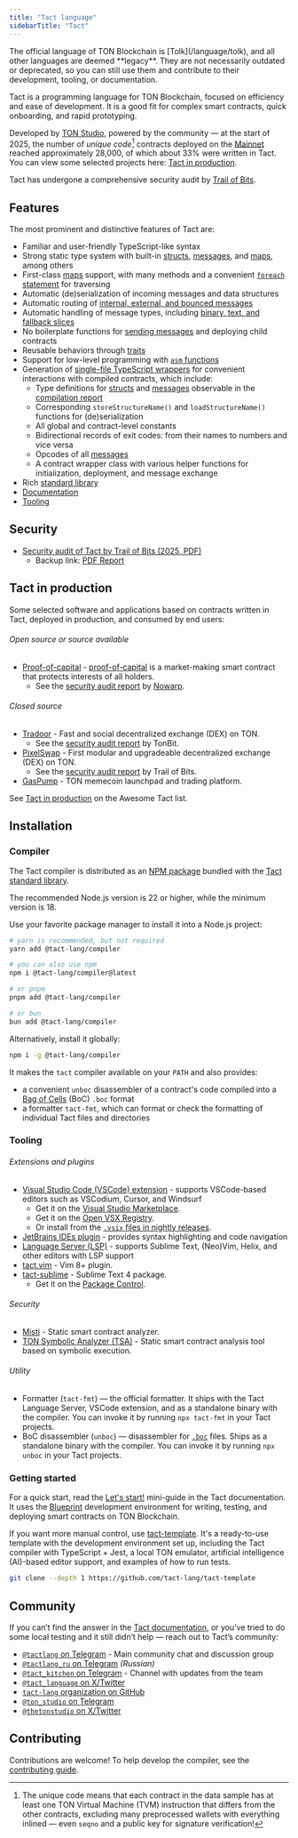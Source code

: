 ```yaml
---
title: "Tact language"
sidebarTitle: "Tact"
---
```



<Aside>
  The official language of TON Blockchain is [Tolk](/language/tolk), and all other languages are deemed **legacy**. They are not necessarily outdated or deprecated, so you can still use them and contribute to their development, tooling, or documentation.
</Aside>

Tact is a programming language for TON Blockchain, focused on efficiency and ease of development. It is a good fit for complex smart contracts, quick onboarding, and rapid prototyping.

Developed by [TON Studio](https://tonstudio.io), powered by the community — at the start of 2025, the number of _unique code_[^1] contracts deployed on the [Mainnet](/ton/glossary#mainnet) reached approximately 28,000, of which about 33% were written in Tact. You can view some selected projects here: [Tact in production](#tact-in-production).

[^1]: The unique code means that each contract in the data sample has at least one TON Virtual Machine (TVM) instruction that differs from the other contracts, excluding many preprocessed wallets with everything inlined — even `seqno` and a public key for signature verification!

Tact has undergone a comprehensive security audit by [Trail of Bits](https://www.trailofbits.com).

<Columns cols={3}>
  <Card
    title="Try it online!"
    arrow="true"
    href="https://ide.ton.org/"
  />

  <Card
    title="Tact documentation"
    arrow="true"
    href="https://docs.tact-lang.org/"
  />

  <Card
    title="Awesome Tact"
    arrow="true"
    href="https://github.com/tact-lang/awesome-tact"
  />
</Columns>

## Features

The most prominent and distinctive features of Tact are:

- Familiar and user-friendly TypeScript-like syntax
- Strong static type system with built-in [structs], [messages], and [maps], among others
- First-class [maps] support, with many methods and a convenient [`foreach` statement][foreach] for traversing
- Automatic (de)serialization of incoming messages and data structures
- Automatic routing of [internal, external, and bounced messages][recvfun]
- Automatic handling of message types, including [binary, text, and fallback slices][recv]
- No boilerplate functions for [sending messages] and deploying child contracts
- Reusable behaviors through [traits]
- Support for low-level programming with [`asm` functions][asmfun]
- Generation of [single-file TypeScript wrappers] for convenient interactions with compiled contracts, which include:
  - Type definitions for [structs] and [messages] observable in the [compilation report]
  - Corresponding `storeStructureName()` and `loadStructureName()` functions for (de)serialization
  - All global and contract-level constants
  - Bidirectional records of exit codes: from their names to numbers and vice versa
  - Opcodes of all [messages]
  - A contract wrapper class with various helper functions for initialization, deployment, and message exchange
- Rich [standard library][stdlib]
- [Documentation]
- [Tooling](#tooling)

[Structs]: https://docs.tact-lang.org/book/structs-and-messages#structs

[Messages]: https://docs.tact-lang.org/book/structs-and-messages#messages

[maps]: https://docs.tact-lang.org/book/maps

[foreach]: https://docs.tact-lang.org/book/statements#foreach-loop

[recv]: https://docs.tact-lang.org/book/receive/

[recvfun]: https://docs.tact-lang.org/book/contracts/#receiver-functions

[sending messages]: https://docs.tact-lang.org/book/send/#message-sending-functions

[traits]: https://docs.tact-lang.org/book/types/#traits

[asmfun]: https://docs.tact-lang.org/book/assembly-functions/

[single-file TypeScript wrappers]: https://docs.tact-lang.org/book/compile/#wrap

[compilation report]: https://docs.tact-lang.org/book/compile/#report

[stdlib]: https://docs.tact-lang.org/ref/

[documentation]: https://docs.tact-lang.org/

## Security

- [Security audit of Tact by Trail of Bits (2025, PDF)](https://github.com/tact-lang/website/blob/416073ed4056034639de257cb1e2815227f497cb/pdfs/2025-01-ton-studio-tact-compiler-securityreview.pdf)
  - Backup link: [PDF Report](https://github.com/trailofbits/publications/blob/master/reviews/2025-01-ton-studio-tact-compiler-securityreview.pdf)

## Tact in production

Some selected software and applications based on contracts written in Tact, deployed in production, and consumed by end users:

###### Open source or source available

- [Proof-of-capital](https://github.com/proof-of-capital/TON) - [proof-of-capital](https://proofofcapital.org/) is a market-making smart contract that protects interests of all holders.
  - See the [security audit report](https://raw.githubusercontent.com/nowarp/public-reports/master/2025-01-proof-of-capital.pdf) by [Nowarp](https://nowarp.io).

###### Closed source

- [Tradoor](https://tradoor.io) - Fast and social decentralized exchange (DEX) on TON.
  - See the [security audit report](https://www.tonbit.xyz/reports/Tradoor-Smart-Contract-Audit-Report-Summary.pdf) by TonBit.
- [PixelSwap](https://www.pixelswap.io) - First modular and upgradeable decentralized exchange (DEX) on TON.
  - See the [security audit report](https://github.com/trailofbits/publications/blob/master/reviews/2024-12-pixelswap-dex-securityreview.pdf) by Trail of Bits.
- [GasPump](https://gaspump.tg) - TON memecoin launchpad and trading platform.

See [Tact in production](https://github.com/tact-lang/awesome-tact#tact-in-production-) on the Awesome Tact list.

## Installation

### Compiler

The Tact compiler is distributed as an [NPM package](https://www.npmjs.com/package/@tact-lang/compiler) bundled with the [Tact standard library](https://docs.tact-lang.org/ref/).

The recommended Node.js version is 22 or higher, while the minimum version is 18.

Use your favorite package manager to install it into a Node.js project:

```bash
# yarn is recommended, but not required
yarn add @tact-lang/compiler

# you can also use npm
npm i @tact-lang/compiler@latest

# or pnpm
pnpm add @tact-lang/compiler

# or bun
bun add @tact-lang/compiler
```

Alternatively, install it globally:

```bash
npm i -g @tact-lang/compiler
```

It makes the `tact` compiler available on your `PATH` and also provides:

- a convenient `unboc` disassembler of a contract's code compiled into a [Bag of Cells](/ton/cells/boc) (BoC) `.boc` format
- a formatter `tact-fmt`, which can format or check the formatting of individual Tact files and directories

### Tooling

###### Extensions and plugins

- [Visual Studio Code (VSCode) extension](https://marketplace.visualstudio.com/items?itemName=tonstudio.vscode-tact) - supports VSCode-based editors such as VSCodium, Cursor, and Windsurf
  - Get it on the [Visual Studio Marketplace](https://marketplace.visualstudio.com/items?itemName=tonstudio.vscode-tact).
  - Get it on the [Open VSX Registry](https://open-vsx.org/extension/tonstudio/vscode-tact).
  - Or install from the [`.vsix` files in nightly releases](https://github.com/tact-lang/tact-language-server/releases).
- [JetBrains IDEs plugin](https://plugins.jetbrains.com/plugin/27290-tact#) - provides syntax highlighting and code navigation
- [Language Server (LSP)](https://github.com/tact-lang/tact-language-server) - supports Sublime Text, (Neo)Vim, Helix, and other editors with LSP support
- [tact.vim](https://github.com/tact-lang/tact.vim) - Vim 8+ plugin.
- [tact-sublime](https://github.com/tact-lang/tact-sublime) - Sublime Text 4 package.
  - Get it on the [Package Control](https://packagecontrol.io/packages/Tact).

###### Security

- [Misti](https://github.com/nowarp/misti) - Static smart contract analyzer.
- [TON Symbolic Analyzer (TSA)](https://github.com/espritoxyz/tsa) - Static smart contract analysis tool based on symbolic execution.

###### Utility

- Formatter (`tact-fmt`) — the official formatter. It ships with the Tact Language Server, VSCode extension, and as a standalone binary with the compiler. You can invoke it by running `npx tact-fmt` in your Tact projects.
- BoC disassembler (`unboc`) — disassembler for [`.boc`](/ton/cells/boc) files. Ships as a standalone binary with the compiler. You can invoke it by running `npx unboc` in your Tact projects.

### Getting started

For a quick start, read the [Let's start!](https://docs.tact-lang.org/#start) mini-guide in the Tact documentation. It uses the [Blueprint](https://github.com/ton-community/blueprint) development environment for writing, testing, and deploying smart contracts on TON Blockchain.

If you want more manual control, use [tact-template](https://github.com/tact-lang/tact-template). It's a ready-to-use template with the development environment set up, including the Tact compiler with TypeScript + Jest, a local TON emulator, artificial intelligence (AI)-based editor support, and examples of how to run tests.

```bash
git clone --depth 1 https://github.com/tact-lang/tact-template
```

## Community

If you can’t find the answer in the [Tact documentation](https://docs.tact-lang.org), or you’ve tried to do some local testing and it still didn’t help — reach out to Tact’s community:

- [`@tactlang` on Telegram](https://t.me/tactlang) - Main community chat and discussion group
- [`@tactlang_ru` on Telegram](https://t.me/tactlang_ru) _(Russian)_
- [`@tact_kitchen` on Telegram](https://t.me/tact_kitchen) - Channel with updates from the team
- [`@tact_language` on X/Twitter](https://x.com/tact_language)
- [`tact-lang` organization on GitHub](https://github.com/tact-lang)
- [`@ton_studio` on Telegram](https://t.me/ton_studio)
- [`@thetonstudio` on X/Twitter](https://x.com/thetonstudio)

## Contributing

Contributions are welcome! To help develop the compiler, see the [contributing guide](https://github.com/tact-lang/tact/blob/main/dev-docs/CONTRIBUTING.md).
